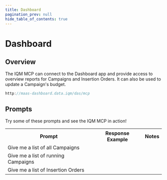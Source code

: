```yaml
---
title: Dashboard
pagination_prev: null
hide_table_of_contents: true
---
```


# Dashboard

## Overview

The IQM MCP can connect to the Dashboard app and provide access to overview reports for Campaigns and Insertion Orders. It can also be used to update a Campaign's budget. 

```c title="MCP Server"
http://maas-dashboard.data.iqm/das/mcp
```

## Prompts

Try some of these prompts and see the IQM MCP in action!

<center>
<table className='endpointTable'>
<th>Prompt</th>
<th>Response Example</th>
<th>Notes</th>
<tr>
  <td>Give me a list of all Campaigns</td>
  <td></td>
</tr>
<tr>
  <td>Give me a list of running Campaigns</td>
  <td></td>
</tr>
<tr>
  <td>Give me a list of Insertion Orders</td>
  <td></td>
</tr>
</table>
</center>